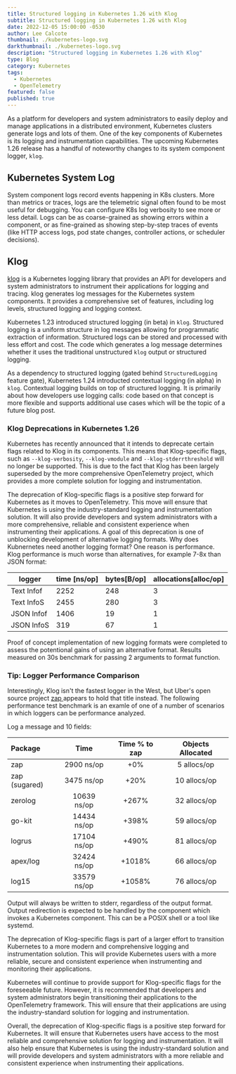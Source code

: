 ```yaml
---
title: Structured logging in Kubernetes 1.26 with Klog
subtitle: Structured logging in Kubernetes 1.26 with Klog
date: 2022-12-05 15:00:00 -0530
author: Lee Calcote
thumbnail: ./kubernetes-logo.svg
darkthumbnail: ./kubernetes-logo.svg
description: "Structured logging in Kubernetes 1.26 with Klog"
type: Blog
category: Kubernetes
tags:
  - Kubernetes
  - OpenTelemetry
featured: false
published: true
---
```




<BlogWrapper>
<p>As a platform for developers and system administrators to easily deploy and manage applications in a distributed environment, Kubernetes clusters generate logs and lots of them. One of the key components of Kubernetes is its logging and instrumentation capabilities. The upcoming Kubernetes 1.26 release has a handful of noteworthy changes to its system component logger, <code>klog</code>.</p>

## Kubernetes System Log

System component logs record events happening in K8s clusters. More than metrics or traces, logs are the telemetric signal often found to be most useful for debugging. You can configure K8s log verbosity to see more or less detail. Logs can be as coarse-grained as showing errors within a component, or as fine-grained as showing step-by-step traces of events (like HTTP access logs, pod state changes, controller actions, or scheduler decisions).

## Klog

[klog](https://github.com/kubernetes/klog) is a Kubernetes logging library that provides an API for developers and system administrators to instrument their applications for logging and tracing. klog generates log messages for the Kubernetes system components. It provides a comprehensive set of features, including log levels, structured logging and logging context.

Kubernetes 1.23 introduced structured logging (in beta) in `klog`. Structured logging is a uniform structure in log messages allowing for programmatic extraction of information. Structured logs can be stored and processed with less effort and cost. The code which generates a log message determines whether it uses the traditional unstructured `klog` output or structured logging.

As a dependency to structured logging (gated behind `StructuredLogging` feature gate), Kubernetes 1.24 introducted contextual logging (in alpha) in `klog`. Contextual logging builds on top of structured logging. It is primarily about how developers use logging calls: code based on that concept is more flexible and supports additional use cases which will be the topic of a future blog post. 

### Klog Deprecations in Kubernetes 1.26

Kubernetes has recently announced that it intends to deprecate certain flags related to Klog in its components. This means that Klog-specific flags, such as `--klog-verbosity`, `--klog-vmodule` and `--klog-stderrthreshold` will no longer be supported. This is due to the fact that Klog has been largely superseded by the more comprehensive OpenTelemetry project, which provides a more complete solution for logging and instrumentation.

The deprecation of Klog-specific flags is a positive step forward for Kubernetes as it moves to OpenTelemetry. This move will ensure that Kubernetes is using the industry-standard logging and instrumentation solution. It will also provide developers and system administrators with a more comprehensive, reliable and consistent experience when instrumenting their applications.
A goal of this deprecation is one of unblocking development of alternative logging formats. Why does Kubnernetes need another logging format? One reason is performance. Klog performance is much worse than alternatives, for example 7-8x than JSON format:

|logger                 |time [ns/op]|bytes[B/op]|allocations[alloc/op]|
|-----------------------|------------|-----------|---------------------|
|Text Infof             |2252        |248        |3                    |
|Text InfoS             |2455        |280        |3                    |
|JSON Infof             |1406        |19         |1                    |
|JSON InfoS             |319         |67         |1                    |

Proof of concept implementation of new logging formats were completed to assess the potentional gains of using an alternative format. Results measured on 30s benchmark for passing 2 arguments to format function.

<div className="tip">
<h3>Tip: Logger Performance Comparison</h3>

Interestingly, Klog isn't the fastest logger in the West, but Uber's open source project [zap ](https://github.com/uber-go/zap) appears to hold that title instead. The following performance test benchmark is an examle of one of a number of scenarios in which loggers can be performance analyzed.


<p>Log a message and 10 fields:</p>

| Package             |    Time     | Time % to zap | Objects Allocated |
| :------------------ | :---------: | :-----------: | :---------------: |
| zap                 | 2900 ns/op  |      +0%      |    5 allocs/op    |
| zap (sugared)       | 3475 ns/op  |     +20%      |   10 allocs/op    |
| zerolog             | 10639 ns/op |     +267%     |   32 allocs/op    |
| go-kit              | 14434 ns/op |     +398%     |   59 allocs/op    |
| logrus              | 17104 ns/op |     +490%     |   81 allocs/op    |
| apex/log            | 32424 ns/op |    +1018%     |   66 allocs/op    |
| log15               | 33579 ns/op |    +1058%     |   76 allocs/op    |
</div>

Output will always be written to stderr, regardless of the output format. Output redirection is expected to be handled by the component which invokes a Kubernetes component. This can be a POSIX shell or a tool like systemd.

The deprecation of Klog-specific flags is part of a larger effort to transition Kubernetes to a more modern and comprehensive logging and instrumentation solution. This will provide Kubernetes users with a more reliable, secure and consistent experience when instrumenting and monitoring their applications.

Kubernetes will continue to provide support for Klog-specific flags for the foreseeable future. However, it is recommended that developers and system administrators begin transitioning their applications to the OpenTelemetry framework. This will ensure that their applications are using the industry-standard solution for logging and instrumentation.

Overall, the deprecation of Klog-specific flags is a positive step forward for Kubernetes. It will ensure that Kubernetes users have access to the most reliable and comprehensive solution for logging and instrumentation. It will also help ensure that Kubernetes is using the industry-standard solution and will provide developers and system administrators with a more reliable and consistent experience when instrumenting their applications.
</BlogWrapper>